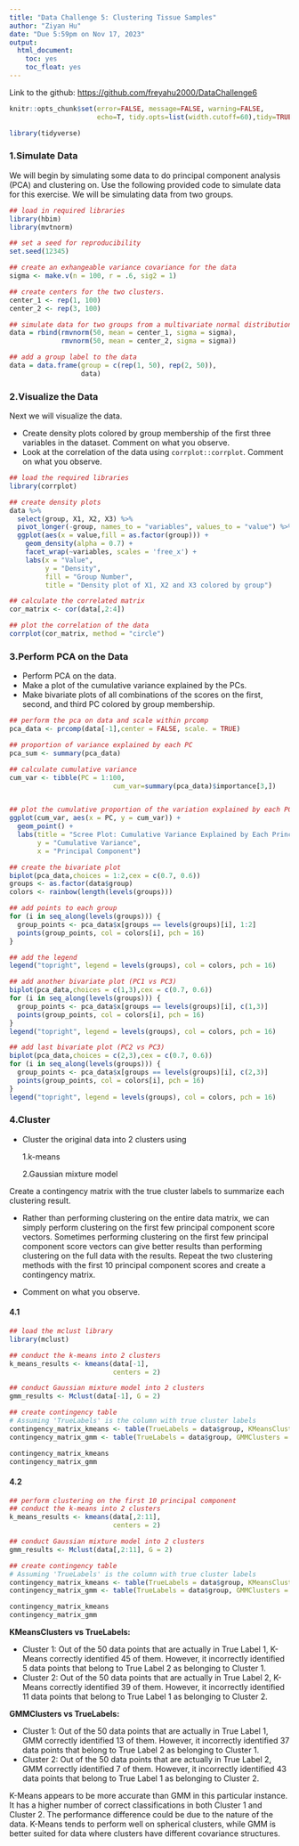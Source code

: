 ```yaml
---
title: "Data Challenge 5: Clustering Tissue Samples"
author: "Ziyan Hu"
date: "Due 5:59pm on Nov 17, 2023"
output:
  html_document:
    toc: yes
    toc_float: yes
---
```

Link to the github: <https://github.com/freyahu2000/DataChallenge6>
```r
knitr::opts_chunk$set(error=FALSE, message=FALSE, warning=FALSE,
                      echo=T, tidy.opts=list(width.cutoff=60),tidy=TRUE)
```

```r
library(tidyverse)
```

### 1.Simulate Data
We will begin by simulating some data to do principal component analysis (PCA) and clustering on. Use the following provided code to simulate data for this exercise. We will be simulating data from two groups.
```r
## load in required libraries 
library(hbim)
library(mvtnorm)

## set a seed for reproducibility
set.seed(12345)

## create an exhangeable variance covariance for the data
sigma <- make.v(n = 100, r = .6, sig2 = 1)

## create centers for the two clusters. 
center_1 <- rep(1, 100)
center_2 <- rep(3, 100)

## simulate data for two groups from a multivariate normal distribution 
data = rbind(rmvnorm(50, mean = center_1, sigma = sigma),
             rmvnorm(50, mean = center_2, sigma = sigma))

## add a group label to the data 
data = data.frame(group = c(rep(1, 50), rep(2, 50)),
                  data) 
```

### 2.Visualize the Data
Next we will visualize the data.

- Create density plots colored by group membership of the first three variables in the dataset. Comment on what you observe.
- Look at the correlation of the data using `corrplot::corrplot`. Comment on what you observe.
```r
## load the required libraries
library(corrplot)

## create density plots
data %>%
  select(group, X1, X2, X3) %>%
  pivot_longer(-group, names_to = "variables", values_to = "value") %>%
  ggplot(aes(x = value,fill = as.factor(group))) + 
    geom_density(alpha = 0.7) +
    facet_wrap(~variables, scales = 'free_x') +
    labs(x = "Value", 
         y = "Density", 
         fill = "Group Number",
         title = "Density plot of X1, X2 and X3 colored by group")

## calculate the correlated matrix
cor_matrix <- cor(data[,2:4])

## plot the correlation of the data
corrplot(cor_matrix, method = "circle")
```

### 3.Perform PCA on the Data
- Perform PCA on the data.
- Make a plot of the cumulative variance explained by the PCs.
- Make bivariate plots of all combinations of the scores on the first, second, and third PC colored by group membership.
```r
## perform the pca on data and scale within prcomp
pca_data <- prcomp(data[-1],center = FALSE, scale. = TRUE)

## proportion of variance explained by each PC
pca_sum <- summary(pca_data)

## calculate cumulative variance
cum_var <- tibble(PC = 1:100,
                          cum_var=summary(pca_data)$importance[3,])


## plot the cumulative proportion of the variation explained by each PC 
ggplot(cum_var, aes(x = PC, y = cum_var)) +
  geom_point() +
  labs(title = "Scree Plot: Cumulative Variance Explained by Each Principal Component",
       y = "Cumulative Variance",
       x = "Principal Component") 

## create the bivariate plot
biplot(pca_data,choices = 1:2,cex = c(0.7, 0.6))
groups <- as.factor(data$group)
colors <- rainbow(length(levels(groups)))

## add points to each group
for (i in seq_along(levels(groups))) {
  group_points <- pca_data$x[groups == levels(groups)[i], 1:2]
  points(group_points, col = colors[i], pch = 16)
}

## add the legend
legend("topright", legend = levels(groups), col = colors, pch = 16)
```

```r
## add another bivariate plot (PC1 vs PC3)
biplot(pca_data,choices = c(1,3),cex = c(0.7, 0.6))
for (i in seq_along(levels(groups))) {
  group_points <- pca_data$x[groups == levels(groups)[i], c(1,3)]
  points(group_points, col = colors[i], pch = 16)
}
legend("topright", legend = levels(groups), col = colors, pch = 16)
```

```r
## add last bivariate plot (PC2 vs PC3)
biplot(pca_data,choices = c(2,3),cex = c(0.7, 0.6))
for (i in seq_along(levels(groups))) {
  group_points <- pca_data$x[groups == levels(groups)[i], c(2,3)]
  points(group_points, col = colors[i], pch = 16)
}
legend("topright", legend = levels(groups), col = colors, pch = 16)
```

### 4.Cluster
- Cluster the original data into 2 clusters using

    1.k-means
    
    2.Gaussian mixture model
    
Create a contingency matrix with the true cluster labels to summarize each clustering result.

- Rather than performing clustering on the entire data matrix, we can simply perform clustering on the first few principal component score vectors. Sometimes performing clustering on the first few principal component score vectors can give better results than performing clustering on the full data with the results. Repeat the two clustering methods with the first 10 principal component scores and create a contingency matrix.

- Comment on what you observe.

#### 4.1
```r
## load the mclust library
library(mclust)

## conduct the k-means into 2 clusters
k_means_results <- kmeans(data[-1],
                          centers = 2)

## conduct Gaussian mixture model into 2 clusters
gmm_results <- Mclust(data[-1], G = 2)

## create contingency table
# Assuming 'TrueLabels' is the column with true cluster labels
contingency_matrix_kmeans <- table(TrueLabels = data$group, KMeansClusters = k_means_results$cluster)
contingency_matrix_gmm <- table(TrueLabels = data$group, GMMClusters = gmm_results$classification)

contingency_matrix_kmeans
contingency_matrix_gmm

```

#### 4.2
```r
## perform clustering on the first 10 principal component
## conduct the k-means into 2 clusters
k_means_results <- kmeans(data[,2:11],
                          centers = 2)

## conduct Gaussian mixture model into 2 clusters
gmm_results <- Mclust(data[,2:11], G = 2)

## create contingency table
# Assuming 'TrueLabels' is the column with true cluster labels
contingency_matrix_kmeans <- table(TrueLabels = data$group, KMeansClusters = k_means_results$cluster)
contingency_matrix_gmm <- table(TrueLabels = data$group, GMMClusters = gmm_results$classification)

contingency_matrix_kmeans
contingency_matrix_gmm

```

**KMeansClusters vs TrueLabels:**

- Cluster 1: Out of the 50 data points that are actually in True Label 1, K-Means correctly identified 45 of them. However, it incorrectly identified 5 data points that belong to True Label 2 as belonging to Cluster 1.
- Cluster 2: Out of the 50 data points that are actually in True Label 2, K-Means correctly identified 39 of them. However, it incorrectly identified 11 data points that belong to True Label 1 as belonging to Cluster 2.

**GMMClusters vs TrueLabels:**

- Cluster 1: Out of the 50 data points that are actually in True Label 1, GMM correctly identified 13 of them. However, it incorrectly identified 37 data points that belong to True Label 2 as belonging to Cluster 1.
- Cluster 2: Out of the 50 data points that are actually in True Label 2, GMM correctly identified 7 of them. However, it incorrectly identified 43 data points that belong to True Label 1 as belonging to Cluster 2.

K-Means appears to be more accurate than GMM in this particular instance. It has a higher number of correct classifications in both Cluster 1 and Cluster 2. The performance difference could be due to the nature of the data. K-Means tends to perform well on spherical clusters, while GMM is better suited for data where clusters have different covariance structures.
